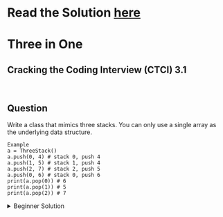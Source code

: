# Read the Solution [here](https://quastor.org/cracking-the-coding-interview/stacks-and-queues/three-in-one)

# Three in One

## Cracking the Coding Interview (CTCI) 3.1

<br />

## Question

Write a class that mimics three stacks. You can only use a single array as the underlying data structure.

```
Example
a = ThreeStack()
a.push(0, 4) # stack 0, push 4
a.push(1, 5) # stack 1, push 4
a.push(2, 7) # stack 2, push 5
a.push(0, 6) # stack 0, push 6
print(a.pop(0)) # 6
print(a.pop(1)) # 5
print(a.pop(2)) # 7
```

<details>
  <summary>Beginner Solution</summary>

  We can implement our stacks with **fixed** capacity.

  <br />

  Once a stack is filled, a user cannot push more items to it without first popping off items.

  <br />

  We'll implement the stacks using a single array that has a fixed capacity of $$n$$.

  <br />

  The first stack will use elements [0, $$\frac{n}{3}$$).

  <br />

  The second stack will use elements [$$\frac{n}{3}$$, $$\frac{2n}{3}$$).

  <br />

  The third stack will use elements [$$\frac{2n}{3}$$, n).

  <br />

  We will maintain 2 lists of pointers. The first list will keep track of where the tops are for each of the 3 stacks.

  <br />

  The second list will keep track of the limits for each of the three stacks.

  ```python
  class ThreeStack:
      def __init__(self, capacity = 5):
          capacity = capacity * 3 # since we have 3 stacks
          self.items = [None] * capacity
          # pointers for tops of stacks 0, 1, 2
          self.tops = [0, capacity // 3, 2 * (capacity // 3)]
          # pointers for limits of stacks 0, 1, 2
          self.limits = [capacity // 3, 2 * (capacity // 3), capacity]
    
      def push(self, stack, item):
          if stack > 2:
              raise ValueError("stack does not exist")
          
          if self.tops[stack] >= self.limits[stack]:
              raise Exception(f"stack {stack} is full")
          
          self.items[self.tops[stack]] = item
          self.tops[stack] += 1
  
      
      def pop(self, stack):
          if stack > 2:
              raise ValueError("stack does not exist")
          top = self.tops[stack] - 1
          if top < 0 or self.items[top] == None:
              raise IndexError("pop from empty stack")
          
          item = self.items[top]
          self.items[top] = None
          self.tops[stack] = top
  
          return item
  ```

</details>






